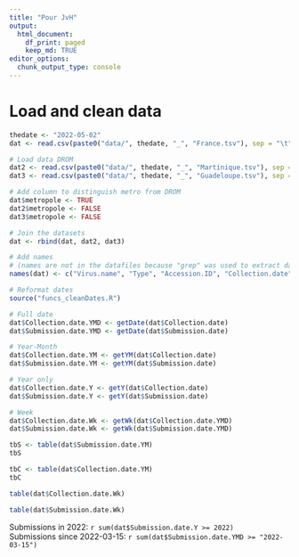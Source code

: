 ```yaml
---
title: "Pour JvH"
output:
  html_document:
    df_print: paged
    keep_md: TRUE
editor_options:
  chunk_output_type: console
---
```


# Load and clean data

```r
thedate <- "2022-05-02"
dat <- read.csv(paste0("data/", thedate, "_", "France.tsv"), sep = "\t", stringsAsFactors = FALSE, header = FALSE)

# Load data DROM
dat2 <- read.csv(paste0("data/", thedate, "_", "Martinique.tsv"), sep = "\t", stringsAsFactors = FALSE, header = FALSE)
dat3 <- read.csv(paste0("data/", thedate, "_", "Guadeloupe.tsv"), sep = "\t", stringsAsFactors = FALSE, header = FALSE)

# Add column to distinguish metro from DROM
dat$metropole <- TRUE
dat2$metropole <- FALSE
dat3$metropole <- FALSE

# Join the datasets
dat <- rbind(dat, dat2, dat3)

# Add names 
# (names are not in the datafiles because "grep" was used to extract data)
names(dat) <- c("Virus.name", "Type", "Accession.ID", "Collection.date", "Location", "Additional.location.information", "Sequence.length", "Host", "Patient.age", "Gender", "Clade", "Pango.lineage", "Pangolin.version", "Variant", "AA.Substitutions", "Submission.date", "Is.reference", "Is.complete", "Is.high.coverage", "Is.low.coverage", "N.Content", "GC.Content")

```

```r
# Reformat dates
source("funcs_cleanDates.R")

# Full date
dat$Collection.date.YMD <- getDate(dat$Collection.date)
dat$Submission.date.YMD <- getDate(dat$Submission.date)

# Year-Month
dat$Collection.date.YM <- getYM(dat$Collection.date)
dat$Submission.date.YM <- getYM(dat$Submission.date)

# Year only
dat$Collection.date.Y <- getY(dat$Collection.date)
dat$Submission.date.Y <- getY(dat$Submission.date)

# Week
dat$Collection.date.Wk <- getWk(dat$Collection.date.YMD)
dat$Submission.date.Wk <- getWk(dat$Submission.date.YMD)
```

```r
tbS <- table(dat$Submission.date.YM)
tbS

tbC <- table(dat$Collection.date.YM)
tbC

table(dat$Collection.date.Wk)

table(dat$Submission.date.Wk)
```

Submissions in 2022: `r sum(dat$Submission.date.Y >= 2022)`  
Submissions since 2022-03-15: `r sum(dat$Submission.date.YMD >= "2022-03-15")`
